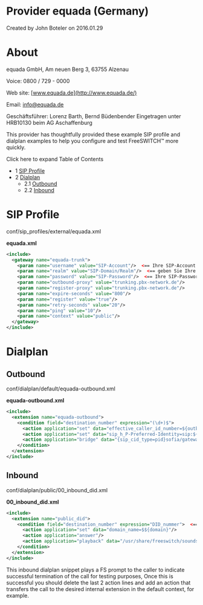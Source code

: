
# Provider equada (Germany) 

 Created by  John Boteler on 2016.01.29

# About

equada GmbH, Am neuen Berg 3, 63755 Alzenau

Voice: 0800 / 729 - 0000 

Web site: [www.equada.de](http://www.equada.de/)

Email: [info@equada.de](mailto:info@equada.de)

Geschäftsführer: Lorenz Barth, Bernd Büdenbender Eingetragen unter HRB10130 beim AG Aschaffenburg

This provider has thoughtfully provided these example SIP profile and dialplan examples to help you configure and test FreeSWITCH™ more quickly.

Click here to expand Table of Contents

* 1 [SIP Profile](#sip-profile)
* 2 [Dialplan](#-freeswitch--provider-equada-germany-)  
   * 2.1 [Outbound](#-freeswitch--provider-equada-germany-)  
   * 2.2 [Inbound](#-freeswitch--provider-equada-germany-)

# SIP Profile

conf/sip\_profiles/external/equada.xml

**equada.xml**

```xml
<include>
  <gateway name="equada-trunk">
    <param name="username" value="SIP-Account"/>  <== Ihre SIP-Account hier liegt
    <param name="realm" value="SIP-Domain/Realm"/>  <== geben Sie Ihre SIP-Domäne
    <param name="password" value="SIP-Password"/>  <== Ihre SIP-Passwort hier liegt
    <param name="outbound-proxy" value="trunking.pbx-network.de"/>
    <param name="register-proxy" value="trunking.pbx-network.de"/>
    <param name="expire-seconds" value="800"/>
    <param name="register" value="true"/>
    <param name="retry-seconds" value="20"/>
    <param name="ping" value="10"/>
    <param name="context" value="public"/>
  </gateway>
</include>
```

# Dialplan

## Outbound

conf/dialplan/default/equada-outbound.xml

**equada-outbound.xml**

```xml
<include>
  <extension name="equada-outbound">
    <condition field="destination_number" expression="(\d+)$">
      <action application="set" data="effective_caller_id_number=${outbound_caller_id_number}"/>
      <action application="set" data="sip_h_P-Preferred-Identity=sip:${outbound_caller_id_number}@pbx-network.de"/>
      <action application="bridge" data="{sip_cid_type=pid}sofia/gateway/equada-trunk/$1"/>
    </condition>
  </extension>
</include>
```

## Inbound

conf/dialplan/public/00\_inbound\_did.xml

**00\_inbound\_did.xml**

```xml
<include>
  <extension name="public_did">
    <condition field="destination_number" expression="DID_nummer">  <== geben Sie Ihre Zielnummer hier
      <action application="set" data="domain_name=$${domain}"/>
      <action application="answer"/>
      <action application="playback" data="/usr/share/freeswitch/sounds/en/us/callie/misc/48000/misc-your_call_has_been_terminated.wav"/>
    </condition>
  </extension>
</include>
```

This inbound dialplan snippet plays a FS prompt to the caller to indicate successful termination of the call for testing purposes, Once this is successful you should delete the last 2 action lines and add an action that transfers the call to the desired internal extension in the default context, for example.


